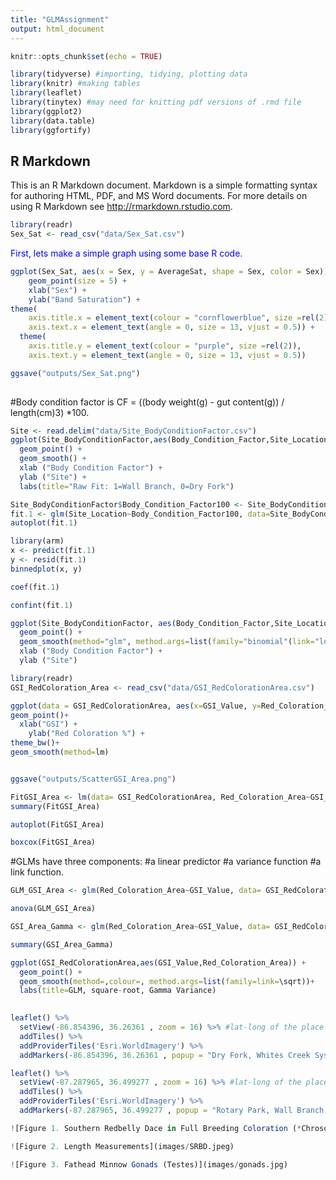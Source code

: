 ```yaml
---
title: "GLMAssignment"
output: html_document
---
```


```r
knitr::opts_chunk$set(echo = TRUE)
```

```r
library(tidyverse) #importing, tidying, plotting data
library(knitr) #making tables
library(leaflet)
library(tinytex) #may need for knitting pdf versions of .rmd file
library(ggplot2)
library(data.table)
library(ggfortify)
```


## R Markdown

This is an R Markdown document. Markdown is a simple formatting syntax for authoring HTML, PDF, and MS Word documents. For more details on using R Markdown see <http://rmarkdown.rstudio.com>.


```r
library(readr)
Sex_Sat <- read_csv("data/Sex_Sat.csv")
```
<span style="color:blue">First, lets make a simple graph using some base R code.</span>

```r
ggplot(Sex_Sat, aes(x = Sex, y = AverageSat, shape = Sex, color = Sex)) +
	geom_point(size = 5) +
	xlab("Sex") +
	ylab("Band Saturation") +
theme(
	axis.title.x = element_text(colour = "cornflowerblue", size =rel(2)),
	axis.text.x = element_text(angle = 0, size = 13, vjust = 0.5)) +
  theme(
	axis.title.y = element_text(colour = "purple", size =rel(2)),
	axis.text.y = element_text(angle = 0, size = 13, vjust = 0.5))

ggsave("outputs/Sex_Sat.png")
  
```
#Body condition factor is CF = ((body weight(g) - gut content(g)) / length(cm)3) *100.

```r
Site <- read.delim("data/Site_BodyConditionFactor.csv")
ggplot(Site_BodyConditionFactor,aes(Body_Condition_Factor,Site_Location)) +
  geom_point() +
  geom_smooth() +
  xlab ("Body Condition Factor") +
  ylab ("Site") +
  labs(title="Raw Fit: 1=Wall Branch, 0=Dry Fork")
```

```r
Site_BodyConditionFactor$Body_Condition_Factor100 <- Site_BodyConditionFactor$Body_Condition_Factor/100
fit.1 <- glm(Site_Location~Body_Condition_Factor100, data=Site_BodyConditionFactor, binomial(link="logit"))
autoplot(fit.1)
```

```r
library(arm)
x <- predict(fit.1)
y <- resid(fit.1)
binnedplot(x, y)
```
```r
coef(fit.1)
```
```r
confint(fit.1)
```
```r
ggplot(Site_BodyConditionFactor, aes(Body_Condition_Factor,Site_Location)) +
  geom_point() +
  geom_smooth(method="glm", method.args=list(family="binomial"(link="logit"))) + 
  xlab ("Body Condition Factor") +
  ylab ("Site")
```

```r
library(readr)
GSI_RedColoration_Area <- read_csv("data/GSI_RedColorationArea.csv")
```

```r
ggplot(data = GSI_RedColorationArea, aes(x=GSI_Value, y=Red_Coloration_Area)) +
geom_point()+
  xlab("GSI") +
	ylab("Red Coloration %") +
theme_bw()+
geom_smooth(method=lm)


ggsave("outputs/ScatterGSI_Area.png")
```


```r

FitGSI_Area <- lm(data= GSI_RedColorationArea, Red_Coloration_Area~GSI_Value)
summary(FitGSI_Area)

```
```r
autoplot(FitGSI_Area)
```
```r
boxcox(FitGSI_Area)
```

#GLMs have three components:
#a linear predictor
#a variance function
#a link function.

```r
GLM_GSI_Area <- glm(Red_Coloration_Area~GSI_Value, data= GSI_RedColorationArea, family= gaussian(link=)) 
```


```r
anova(GLM_GSI_Area)


```
```r
GSI_Area_Gamma <- glm(Red_Coloration_Area~GSI_Value, data= GSI_RedColorationArea, family=Gamma(link= )) 
```

```r
summary(GSI_Area_Gamma)
```

```r
ggplot(GSI_RedColorationArea,aes(GSI_Value,Red_Coloration_Area)) +
  geom_point() + 
  geom_smooth(method=,colour=, method.args=list(family=link=\sqrt))+ 
  labs(title=GLM, square-root, Gamma Variance)
                                                                                                                                            
```

```r
leaflet() %>%
  setView(-86.854396, 36.26361 , zoom = 16) %>% #lat-long of the place of interest
  addTiles() %>%
  addProviderTiles('Esri.WorldImagery') %>%
  addMarkers(-86.854396, 36.26361 , popup = "Dry Fork, Whites Creek System")
```



```r
leaflet() %>%
  setView(-87.287965, 36.499277 , zoom = 16) %>% #lat-long of the place of interest
  addTiles() %>%
  addProviderTiles('Esri.WorldImagery') %>%
  addMarkers(-87.287965, 36.499277 , popup = "Rotary Park, Wall Branch Creek System")
```

```r
![Figure 1. Southern Redbelly Dace in Full Breeding Coloration (*Chrosomus erythrogaster*)](images/SouthernRedbellyDace.png)
```

```r
![Figure 2. Length Measurements](images/SRBD.jpeg)
```

```r
![Figure 3. Fathead Minnow Gonads (Testes)](images/gonads.jpg)
```